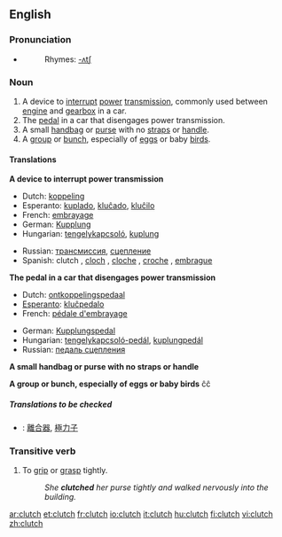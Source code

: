 ==English==

===Pronunciation===
{{wikipedia}}
*{{audio|en-us-clutch.ogg|Audio (US)}}
*:Rhymes: [[Rhymes:English:-ʌtʃ|-ʌtʃ]]

===Noun===
{{en-noun|es}}

# A device to [[interrupt]] [[power]] [[transmission]], commonly used between [[engine]] and [[gearbox]] in a car.
# The [[pedal]] in a car that disengages power transmission.
# A small [[handbag]] or [[purse]] with  no [[straps]] or [[handle]].
# A [[group]] or [[bunch]], especially of [[eggs]] or baby [[birds]].

====Translations====
'''A device to interrupt power transmission'''
{{top}}
*Dutch: [[koppeling]] {{f}}
*Esperanto: [[kuplado]], [[kluĉado]], [[kluĉilo]]
*French: [[embrayage]]
*German: [[Kupplung]] {{f}}
*Hungarian: [[tengelykapcsoló]], [[kuplung]]
{{mid}}
*Russian: [[трансмиссия]], [[сцепление]]
*Spanish:  clutch {{italbrac|Colombia|Mexico - pronounced 'cloch'}} {{m}},  [[cloch]] {{m}} {{italbrac|Colombia|Costa Rica|Mexico}}, [[cloche]] {{italbrac|Colombian Atlantic Coast|Cuba|Venezuela}}, [[croche]] {{m}} {{italbrac|Venezuela}}, [[embrague]] {{m}} {{italbrac|Argentina|Spain}}
{{bottom}}

'''The pedal in a car that disengages power transmission'''
{{top}}
*Dutch: [[ontkoppelingspedaal]] {{m}}
*[[Esperanto]]: [[kluĉpedalo]]
*French: [[pédale d'embrayage]]
{{mid}}
*German: [[Kupplungspedal]]
*Hungarian: [[tengelykapcsoló-pedál]], [[kuplungpedál]]
*Russian: [[педаль сцепления]]
{{bottom}}

'''A small handbag or purse with no straps or handle'''
{{top}}
{{mid}}
{{bottom}}

'''A group or bunch, especially of eggs or baby birds'''
{{top}}
{{mid}}ĉĉ
{{bottom}}

=====Translations to be checked=====
{{checktrans}}
*{{ttbc|Chinese}}: [[離合器]], [[極力子]]

===Transitive verb===
{{en-verb|clutch|es}}

# To [[grip]] or [[grasp]] tightly.
#:''She '''clutched''' her purse tightly and walked nervously into the building.''

[[ar:clutch]]
[[et:clutch]]
[[fr:clutch]]
[[io:clutch]]
[[it:clutch]]
[[hu:clutch]]
[[fi:clutch]]
[[vi:clutch]]
[[zh:clutch]]